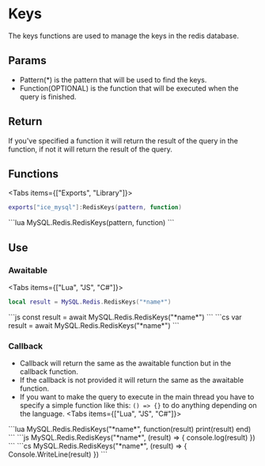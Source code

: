 
# Keys
The keys functions are used to manage the keys in the redis database.

## Params
- Pattern(*) is the pattern that will be used to find the keys.
- Function(OPTIONAL) is the function that will be executed when the query is finished.

## Return
If you've specified a function it will return the result of the query in the function, if not it will return the result of the query.

## Functions
<Tabs items={["Exports", "Library"]}>
<Tab>
```lua
exports["ice_mysql"]:RedisKeys(pattern, function)
```
</Tab>
<Tab>
```lua
MySQL.Redis.RedisKeys(pattern, function)
```
</Tab>
</Tabs>

## Use
### Awaitable
<Tabs items={["Lua", "JS", "C#"]}>
<Tab>
```lua
local result = MySQL.Redis.RedisKeys("*name*")
```
</Tab>
<Tab>
```js
const result = await MySQL.Redis.RedisKeys("*name*")
```
</Tab>
<Tab>
```cs
var result = await MySQL.Redis.RedisKeys("*name*")
```
</Tab>
</Tabs>

### Callback
- Callback will return the same as the awaitable function but in the callback function.
- If the callback is not provided it will return the same as the awaitable function.
- If you want to make the query to execute in the main thread you have to specify a simple function like this: `() => {}` to do anything depending on the language.
<Tabs items={["Lua", "JS", "C#"]}>
<Tab>
```lua
MySQL.Redis.RedisKeys("*name*", function(result)
    print(result)
end)
```
</Tab>
<Tab>
```js
MySQL.Redis.RedisKeys("*name*", (result) => {
    console.log(result)
})
```
</Tab>
<Tab>
```cs
MySQL.Redis.RedisKeys("*name*", (result) => {
    Console.WriteLine(result)
})
```
</Tab>
</Tabs>